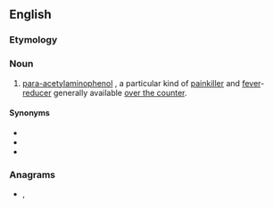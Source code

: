 {{also|ap-ap}}
==English==
{{wikipedia|paracetamol}}

===Etymology===
{{abbreviation of|lang=en|N-acetyl-p-aminophenol|N''-'''a'''cetyl-'''p'''ara-'''a'''mino'''p'''henol''}}

===Noun===
{{en-noun|-}}

# {{lb|en|pharmaceutical drug}} [[para-acetylaminophenol]] {{gloss| [[acetaminophen]] / [[paracetamol]] / [[tylenol]] }}, a particular kind of [[painkiller]] and [[fever]]-[[reducer]] generally available [[over the counter]].

====Synonyms====
* {{l|en|acetaminophen}}
* {{l|en|paracetamol}}
* {{l|en|Tylenol}}

===Anagrams===
* {{l|en|papa}}, {{l|en|PAPA}}